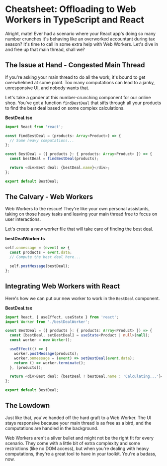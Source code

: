 # Cheatsheet: Offloading to Web Workers in TypeScript and React

Alright, mate! Ever had a scenario where your React app's doing so many number crunches it's behaving like an overworked accountant during tax season? It's time to call in some extra help with Web Workers. Let's dive in and free up that main thread, shall we?

## The Issue at Hand - Congested Main Thread

If you're asking your main thread to do all the work, it's bound to get overwhelmed at some point. Too many computations can lead to a janky, unresponsive UI, and nobody wants that. 

Let's take a gander at this number-crunching component for our online shop. You've got a function `findBestDeal` that sifts through all your products to find the best deal based on some complex calculations.

**BestDeal.tsx**
```typescript
import React from 'react';

const findBestDeal = (products: Array<Product>) => {
  // Some heavy computations...
};

const BestDeal = ({ products }: { products: Array<Product> }) => {
  const bestDeal = findBestDeal(products);

  return <div>Best deal: {bestDeal.name}</div>;
};

export default BestDeal;
```

## The Calvary - Web Workers

Web Workers to the rescue! They're like your own personal assistants, taking on those heavy tasks and leaving your main thread free to focus on user interactions.

Let's create a new worker file that will take care of finding the best deal.

**bestDealWorker.ts**
```typescript
self.onmessage = (event) => {
  const products = event.data;
  // Compute the best deal here...

  self.postMessage(bestDeal);
};
```

## Integrating Web Workers with React

Here's how we can put our new worker to work in the `BestDeal` component.

**BestDeal.tsx**
```typescript
import React, { useEffect, useState } from 'react';
import Worker from './bestDealWorker';

const BestDeal = ({ products }: { products: Array<Product> }) => {
  const [bestDeal, setBestDeal] = useState<Product | null>(null);
  const worker = new Worker();

  useEffect(() => {
    worker.postMessage(products);
    worker.onmessage = (event) => setBestDeal(event.data);
    return () => worker.terminate();
  }, [products]);

  return <div>Best deal: {bestDeal ? bestDeal.name : 'Calculating...'}</div>;
};

export default BestDeal;
```

## The Lowdown

Just like that, you've handed off the hard graft to a Web Worker. The UI stays responsive because your main thread is as free as a bird, and the computations are handled in the background.

Web Workers aren't a silver bullet and might not be the right fit for every scenario. They come with a little bit of extra complexity and some restrictions (like no DOM access), but when you're dealing with heavy computations, they're a great tool to have in your toolkit. You're a badass, now.